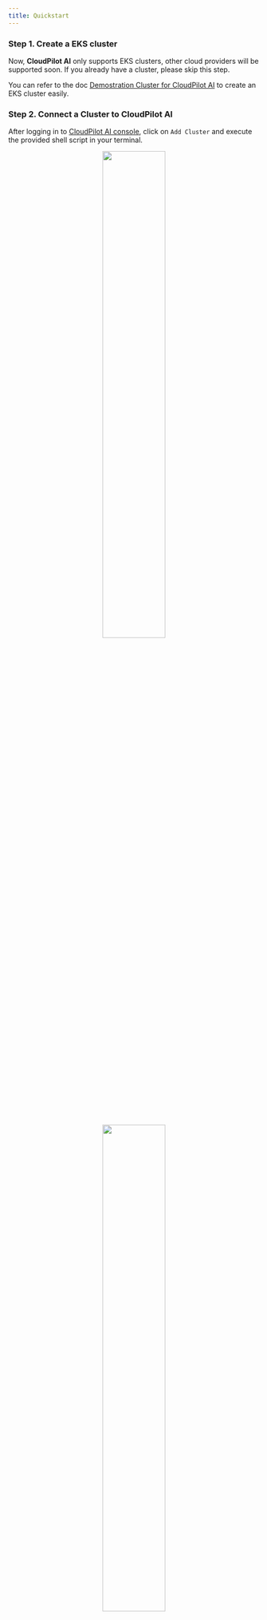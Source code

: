 ```yaml
---
title: Quickstart
---
```



### Step 1. Create a EKS cluster

Now, **CloudPilot AI** only supports EKS clusters, other cloud providers will be supported soon. If you already have a cluster, please skip this step.

You can refer to the doc [Demostration Cluster for CloudPilot AI](https://github.com/cloudpilot-ai/examples/tree/main/clusters/eks-ondemand) to create an EKS cluster easily.

### Step 2. Connect a Cluster to CloudPilot AI

After logging in to [CloudPilot AI console](https://console.cloudpilot.ai), click on `Add Cluster` and execute the provided shell script in your terminal.

<p align="center" width="100%">
    <img src={addClusterS1} width="50%" align="center"/>
    <img src={addClusterS2} width="50%" align="center"/>
</p>

Once the shell script has run, click the `I ran the script` button. You will then see your potential savings with CloudPilot AI in the `Cost overview`.

### Step 3. Install CloudPilot AI Optimization Components

After connecting your cluster to CloudPilot AI, you can begin installing the optimization components by executing the provided shell script.

<p align="center" width="100%">
    <img src={addController} width="80%" align="center"/>
</p>

Once the shell script has run, click the `I ran the script` button. You will be redirected to the rebalance page.

### Step 4. Rebalance your cluster

Now, you can start rebalancing your clusters. This process will be done in three steps:
1. Launch the new replacement nodes.
2. Drain the workloads from the old nodes to the new nodes.
3. Delete the old nodes.

This process ensures that your workloads are always available.

<p align="center" width="100%">
    <img src={rebalances1} width="50%" align="center"/>
    <img src={rebalances2} width="50%" align="center"/>
</p>

With these steps, your cluster is now managed by CloudPilot AI. It will scale out when your workloads increase and scale in when your workloads decrease, always choosing the nodes that best match your workloads.
